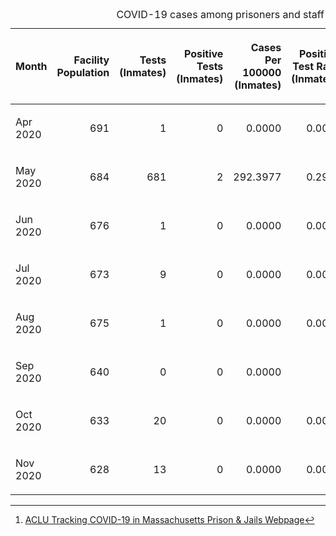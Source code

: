 {|class=wikitable
|+ COVID-19 cases among prisoners and staff as of 2020-11-22<ref>[https://data.aclum.org/sjc-12926-tracker/ ACLU Tracking COVID-19 in Massachusetts Prison &amp; Jails Webpage]</ref>
!width="4%"| Month
!align="right" width="10%"| Facility Population
!align="right" width="8%"| Tests (Inmates)
!align="right" width="13%"| Positive Tests (Inmates)
!align="right" width="14%"| Cases Per 100000 (Inmates)
!align="right" width="15%"| Positive Test Rate (Inmates)
!align="right" width="6%"| Staff Tested
!align="right" width="12%"| Positive Tests (Staff)
!align="right" width="11%"| Positive Rate (Staff)
!align="right" width="3%"| Deaths
|-
| Apr 2020
|align="right"| 691
|align="right"| 1
|align="right"| 0
|align="right"| 0.0000
|align="right"| 0.00%
|align="right"| 76
|align="right"| 7
|align="right"| 9.2%
|align="right"| 0
|-
| May 2020
|align="right"| 684
|align="right"| 681
|align="right"| 2
|align="right"| 292.3977
|align="right"| 0.29%
|align="right"| 101
|align="right"| 0
|align="right"| 0.0%
|align="right"| 0
|-
| Jun 2020
|align="right"| 676
|align="right"| 1
|align="right"| 0
|align="right"| 0.0000
|align="right"| 0.00%
|align="right"| 0
|align="right"| 0
|align="right"| **
|align="right"| 0
|-
| Jul 2020
|align="right"| 673
|align="right"| 9
|align="right"| 0
|align="right"| 0.0000
|align="right"| 0.00%
|align="right"| 0
|align="right"| 1
|align="right"| **
|align="right"| 0
|-
| Aug 2020
|align="right"| 675
|align="right"| 1
|align="right"| 0
|align="right"| 0.0000
|align="right"| 0.00%
|align="right"| 33
|align="right"| 0
|align="right"| 0.0%
|align="right"| 0
|-
| Sep 2020
|align="right"| 640
|align="right"| 0
|align="right"| 0
|align="right"| 0.0000
|align="right"| **
|align="right"| 51
|align="right"| 0
|align="right"| 0.0%
|align="right"| 0
|-
| Oct 2020
|align="right"| 633
|align="right"| 20
|align="right"| 0
|align="right"| 0.0000
|align="right"| 0.00%
|align="right"| 0
|align="right"| 0
|align="right"| **
|align="right"| 0
|-
| Nov 2020
|align="right"| 628
|align="right"| 13
|align="right"| 0
|align="right"| 0.0000
|align="right"| 0.00%
|align="right"| 3
|align="right"| 9
|align="right"| 300.0%
|align="right"| 0
|}

